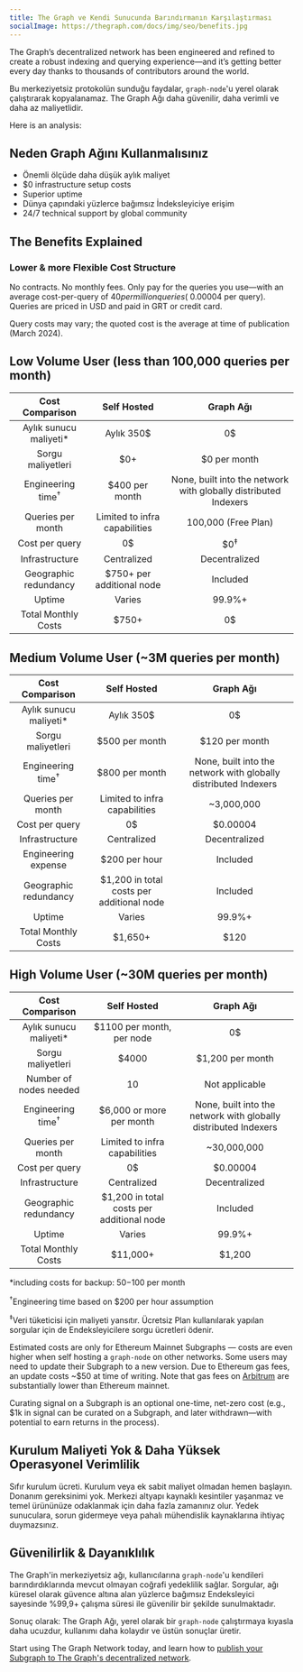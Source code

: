 ```yaml
---
title: The Graph ve Kendi Sunucunda Barındırmanın Karşılaştırması
socialImage: https://thegraph.com/docs/img/seo/benefits.jpg
---
```


The Graph’s decentralized network has been engineered and refined to create a robust indexing and querying experience—and it’s getting better every day thanks to thousands of contributors around the world.

Bu merkeziyetsiz protokolün sunduğu faydalar, `graph-node`'u yerel olarak çalıştırarak kopyalanamaz. The Graph Ağı daha güvenilir, daha verimli ve daha az maliyetlidir.

Here is an analysis:

## Neden Graph Ağını Kullanmalısınız

- Önemli ölçüde daha düşük aylık maliyet
- $0 infrastructure setup costs
- Superior uptime
- Dünya çapındaki yüzlerce bağımsız İndeksleyiciye erişim
- 24/7 technical support by global community

## The Benefits Explained

### Lower & more Flexible Cost Structure

No contracts. No monthly fees. Only pay for the queries you use—with an average cost-per-query of $40 per million queries (~$0.00004 per query). Queries are priced in USD and paid in GRT or credit card.

Query costs may vary; the quoted cost is the average at time of publication (March 2024).

## Low Volume User (less than 100,000 queries per month)

|        Cost Comparison       |               Self Hosted               |                            Graph Ağı                            |
| :--------------------------: | :-------------------------------------: | :-------------------------------------------------------------: |
|    Aylık sunucu maliyeti\*   |                Aylık 350$               |                                0$                               |
|       Sorgu maliyetleri      |                   $0+                   |                           $0 per month                          |
| Engineering time<sup>†</sup> |              $400 per month             | None, built into the network with globally distributed Indexers |
|       Queries per month      |      Limited to infra capabilities      |                       100,000 (Free Plan)                       |
|        Cost per query        |                    0$                   |                          $0<sup>‡</sup>                         |
|        Infrastructure        |               Centralized               |                          Decentralized                          |
|     Geographic redundancy    |        $750+ per additional node        |                             Included                            |
|            Uptime            |                  Varies                 |                              99.9%+                             |
|      Total Monthly Costs     | <span className="highlight-row" />$750+ |                                0$                               |

## Medium Volume User (~3M queries per month)

|        Cost Comparison       |                 Self Hosted                |                            Graph Ağı                            |
| :--------------------------: | :----------------------------------------: | :-------------------------------------------------------------: |
|    Aylık sunucu maliyeti\*   |                 Aylık 350$                 |                                0$                               |
|       Sorgu maliyetleri      |               $500 per month               |                          $120 per month                         |
| Engineering time<sup>†</sup> |               $800 per month               | None, built into the network with globally distributed Indexers |
|       Queries per month      |        Limited to infra capabilities       |                            ~3,000,000                           |
|        Cost per query        |                     0$                     |                             $0.00004                            |
|        Infrastructure        |                 Centralized                |                          Decentralized                          |
|      Engineering expense     |                $200 per hour               |                             Included                            |
|     Geographic redundancy    |  $1,200 in total costs per additional node |                             Included                            |
|            Uptime            |                   Varies                   |                              99.9%+                             |
|      Total Monthly Costs     | <span className="highlight-row" /> $1,650+ |                               $120                              |

## High Volume User (~30M queries per month)

|        Cost Comparison       |                 Self Hosted                 |                            Graph Ağı                            |
| :--------------------------: | :-----------------------------------------: | :-------------------------------------------------------------: |
|    Aylık sunucu maliyeti\*   |          $1100 per month, per node          |                                0$                               |
|       Sorgu maliyetleri      |                    $4000                    |                         $1,200 per month                        |
|    Number of nodes needed    |                      10                     |                          Not applicable                         |
| Engineering time<sup>†</sup> |           $6,000 or more per month          | None, built into the network with globally distributed Indexers |
|       Queries per month      |        Limited to infra capabilities        |                           ~30,000,000                           |
|        Cost per query        |                      0$                     |                             $0.00004                            |
|        Infrastructure        |                 Centralized                 |                          Decentralized                          |
|     Geographic redundancy    |  $1,200 in total costs per additional node  |                             Included                            |
|            Uptime            |                    Varies                   |                              99.9%+                             |
|      Total Monthly Costs     | <span className="highlight-row" /> $11,000+ |                              $1,200                             |

\*including costs for backup: $50-$100 per month

<sup>†</sup>Engineering time based on $200 per hour assumption

<sup>‡</sup>Veri tüketicisi için maliyeti yansıtır. Ücretsiz Plan kullanılarak yapılan sorgular için de Endeksleyicilere sorgu ücretleri ödenir.

Estimated costs are only for Ethereum Mainnet Subgraphs — costs are even higher when self hosting a `graph-node` on other networks. Some users may need to update their Subgraph to a new version. Due to Ethereum gas fees, an update costs ~$50 at time of writing. Note that gas fees on [Arbitrum](/archived/arbitrum/arbitrum-faq/) are substantially lower than Ethereum mainnet.

Curating signal on a Subgraph is an optional one-time, net-zero cost (e.g., $1k in signal can be curated on a Subgraph, and later withdrawn—with potential to earn returns in the process).

## Kurulum Maliyeti Yok & Daha Yüksek Operasyonel Verimlilik

Sıfır kurulum ücreti. Kurulum veya ek sabit maliyet olmadan hemen başlayın. Donanım gereksinimi yok. Merkezi altyapı kaynaklı kesintiler yaşanmaz ve temel ürününüze odaklanmak için daha fazla zamanınız olur. Yedek sunuculara, sorun gidermeye veya pahalı mühendislik kaynaklarına ihtiyaç duymazsınız.

## Güvenilirlik & Dayanıklılık

The Graph'in merkeziyetsiz ağı, kullanıcılarına `graph-node`'u kendileri barındırdıklarında mevcut olmayan coğrafi yedeklilik sağlar. Sorgular, ağı küresel olarak güvence altına alan yüzlerce bağımsız Endeksleyici sayesinde %99,9+ çalışma süresi ile güvenilir bir şekilde sunulmaktadır.

Sonuç olarak: The Graph Ağı, yerel olarak bir `graph-node` çalıştırmaya kıyasla daha ucuzdur, kullanımı daha kolaydır ve üstün sonuçlar üretir.

Start using The Graph Network today, and learn how to [publish your Subgraph to The Graph's decentralized network](/subgraphs/quick-start/).

